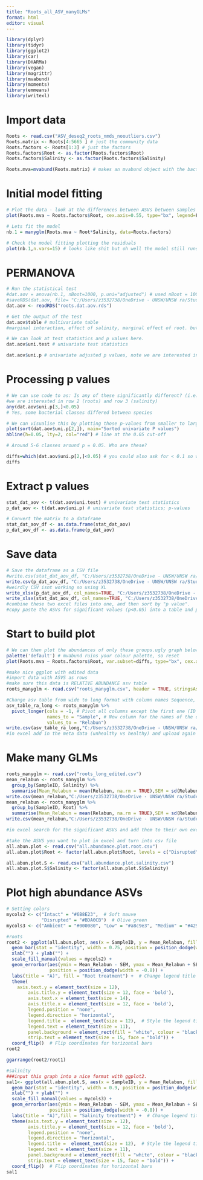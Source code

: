 ```yaml
---
title: "Roots_all_ASV_manyGLMs"
format: html
editor: visual
---
```

```r
library(dplyr)
library(tidyr)
library(ggplot2)
library(car)
library(DHARMa)
library(vegan)
library(magrittr)
library(mvabund)
library(moments)
library(emmeans)
library(writexl)
```

# Import data
```r
Roots <- read.csv("ASV_deseq2_roots_nmds_nooutliers.csv")
Roots.matrix <- Roots[4:5665 ] # just the community data
Roots.factors <- Roots[1:3] # just the factors
Roots.factors$Root <- as.factor(Roots.factors$Root)
Roots.factors$Salinity <- as.factor(Roots.factors$Salinity)

Roots.mva=mvabund(Roots.matrix) # makes an mvabund object with the bacterial data (the transposed matrix of RAW COUNTS)
```

# Initial model fitting
```r
# Plot the data - look at the differences between ASVs between samples 
plot(Roots.mva ~ Roots.factors$Root, cex.axis=0.55, type="bx", legend=F) # Box plot

# Lets fit the model
nb.1 = manyglm(Roots.mva ~ Root*Salinity, data=Roots.factors)

# Check the model fitting plotting the residuals
plot(nb.1,n.vars=15) # looks like shit but oh well the model still runs 

```

# PERMANOVA
```r
# Run the statistical test
#dat.aov = anova(nb.1, nBoot=1000, p.uni="adjusted") # used nBoot = 100 for trial,# 1000 for publication
#saveRDS(dat.aov, file= "C:/Users/z3532738/OneDrive - UNSW/UNSW ra/Student Data/Lizzy/Bioinformatics/Post_processing_outputs/R graphs/roots.dat.aov.rds")
dat.aov <- readRDS("roots.dat.aov.rds")

# Get the output of the test
dat.aov$table # multivariate table
#marginal interaction, effect of salinity, marginal effect of root. but we can stick wth the primer results

# We can look at test statistics and p values here. 
dat.aov$uni.test # univariate test statistics

dat.aov$uni.p # univariate adjusted p values, note we are interested in row 2 and 3
```

# Processing p values
```r
# We can use code to as: Is any of these significantly different? (i.e. p<0.05)
#we are interested in row 2 (roots) and row 3 (salinity)
any(dat.aov$uni.p[3,]<0.05) 
# Yes, some bacterial classes differed between species

# We can visualise this by plotting those p-values from smaller to larger
plot(sort(dat.aov$uni.p[2,]), main="Sorted univariate P values")
abline(h=0.05, lty=2, col="red") # line at the 0.05 cut-off

# Around 5-6 classes around p = 0.05. Who are these?

diffs=which(dat.aov$uni.p[2,]<0.05) # you could also ask for < 0.1 so we catch the group slightly above 0.05
diffs
```

# Extract p values
```r
stat_dat_aov <- t(dat.aov$uni.test) # univariate test statistics
p_dat_aov <- t(dat.aov$uni.p) # univariate test statistics; p-values

# Convert the matrix to a dataframe
stat_dat_aov_df <- as.data.frame(stat_dat_aov)
p_dat_aov_df <- as.data.frame(p_dat_aov)
```

# Save data
```r
# Save the dataframe as a CSV file
#write.csv(stat_dat_aov_df, "C:/Users/z3532738/OneDrive - UNSW/UNSW ra/Student Data/Lizzy/Bioinformatics/Post_processing_outputs/R graphs/p_roots.pls.csv")
write.csv(p_dat_aov_df, "C:/Users/z3532738/OneDrive - UNSW/UNSW ra/Student Data/Lizzy/Bioinformatics/Post_processing_outputs/R graphs/names.csv")
#weirdly CSV isnt working so using XL
write_xlsx(p_dat_aov_df, col_names=TRUE, "C:/Users/z3532738/OneDrive - UNSW/UNSW ra/Student Data/Lizzy/Bioinformatics/Post_processing_outputs/R graphs/p_roots.xlsx")
write_xlsx(stat_dat_aov_df, col_names=TRUE, "C:/Users/z3532738/OneDrive - UNSW/UNSW ra/Student Data/Lizzy/Bioinformatics/Post_processing_outputs/R graphs/stat_roots.xlsx")
#combine these two excel files into one, and then sort by "p value". 
#copy paste the ASVs for significant values (p<0.05) into a table and put that table in your thesis 

```

# Start to build plot
```r
# We can then plot the abundances of only these groups.ugly graph below 
palette('default') # mvabund ruins your colour palette, so reset
plot(Roots.mva ~ Roots.factors$Root, var.subset=diffs, type="bx", cex.axis=0.55, legend=F)

#make nice ggplot with edited data 
#import data with ASVS as rows 
#make sure this data is RELATIVE ABUNDANCE asv table 
roots_manyglm <- read.csv("roots_manyglm.csv", header = TRUE, stringsAsFactors = FALSE)

#Change asv table from wide to long format with column names Sequence, ASV, SampleID and Abundance (in that order)
asv_table_ra_long <- roots_manyglm %>% 
  pivot_longer(cols = -1, # Pivot all columns except the first one (ID column = ASV)
               names_to = "Sample", # New column for the names of the original columns
               values_to = "Relabun")
write.csv(asv_table_ra_long,"C:/Users/z3532738/OneDrive - UNSW/UNSW ra/Student Data/Lizzy/Bioinformatics/Post_processing_outputs/R graphs/roots_long.csv")
#in excel add in the meta data (unhealthy vs healthy) and upload again below
```

# Make many GLMs
```r
roots_manyglm <- read.csv("roots_long_edited.csv")
mean_relabun <- roots_manyglm %>%
  group_by(SampleID, Salinity) %>%
  summarise(Mean_Relabun = mean(Relabun, na.rm = TRUE),SEM = sd(Relabun, na.rm = TRUE) / sqrt(n()))
write.csv(mean_relabun,"C:/Users/z3532738/OneDrive - UNSW/UNSW ra/Student Data/Lizzy/Bioinformatics/Post_processing_outputs/R graphs/roots_abundance_salinity.csv")
mean_relabun <- roots_manyglm %>%
  group_by(SampleID, Root) %>%
  summarise(Mean_Relabun = mean(Relabun, na.rm = TRUE),SEM = sd(Relabun, na.rm = TRUE) / sqrt(n()))
write.csv(mean_relabun,"C:/Users/z3532738/OneDrive - UNSW/UNSW ra/Student Data/Lizzy/Bioinformatics/Post_processing_outputs/R graphs/roots_abundance_root.csv")

#in excel search for the significant ASVs and add them to their own excel file, and upload below as a plot file 

#take the ASVS you want to plot in excel and turn into csv file
all.abun.plot <- read.csv("all.abundance.plot.root.csv")
all.abun.plot$Root <- factor(all.abun.plot$Root, levels = c("Disrupted", "Intact"), labels = c("Disrupted", "Intact")) 

all.abun.plot.S <- read.csv("all.abundance.plot.salinity.csv")
all.abun.plot.S$Salinity <- factor(all.abun.plot.S$Salinity) 
```

# Plot high abundance ASVs
```r
# Setting colors
mycols2 <- c("Intact" = "#6B8E23",  # Soft mauve
             "Disrupted" = "#BDA0CB")  # Olive green
mycols3 <- c("Ambient" = "#000080", "Low" = "#a8c9e3", "Medium" = "#4292c6")

#roots
root2 <- ggplot(all.abun.plot, aes(x = SampleID, y = Mean_Relabun, fill = Root)) +
  geom_bar(stat = "identity", width = 0.75, position = position_dodge(width = -0.8), alpha = 0.8) +
  xlab("") + ylab("") +
  scale_fill_manual(values = mycols2) +
  geom_errorbar(aes(ymin = Mean_Relabun - SEM, ymax = Mean_Relabun + SEM), width = 0.4,
                position = position_dodge(width = -0.8)) +
  labs(title = "A)", fill = "Root treatment") +  # Change legend title here
  theme(
    axis.text.y = element_text(size = 12), 
        axis.title.y = element_text(size = 12, face = 'bold'),
        axis.text.x = element_text(size = 14), 
        axis.title.x = element_text(size = 12, face = 'bold'),
        legend.position = "none", 
        legend.direction = "horizontal",
        legend.title =  element_text(size = 12),  # Style the legend title, 
        legend.text = element_text(size = 11),
        panel.background = element_rect(fill = "white", colour = "black"),
        strip.text = element_text(size = 15, face = "bold")) +
  coord_flip()  # Flip coordinates for horizontal bars
root2

ggarrange(root2/root1)

#salinity
###input this graph into a nice format with ggplot2. 
sal1<- ggplot(all.abun.plot.S, aes(x = SampleID, y = Mean_Relabun, fill = Salinity)) +
  geom_bar(stat = "identity", width = 0.9, position = position_dodge(width = -0.8), alpha = 0.8) +
  xlab("") + ylab("") +
  scale_fill_manual(values = mycols3) +
  geom_errorbar(aes(ymin = Mean_Relabun - SEM, ymax = Mean_Relabun + SEM), width = 0.4,
                position = position_dodge(width = -0.8)) +
  labs(title = "A)",fill = "Salinity treatment") +  # Change legend title here
  theme(axis.text.y = element_text(size = 12), 
        axis.title.y = element_text(size = 12, face = 'bold'),
        legend.position = "none", 
        legend.direction = "horizontal",
        legend.title =  element_text(size = 12),  # Style the legend title, 
        legend.text = element_text(size = 11),
        panel.background = element_rect(fill = "white", colour = "black"),
        strip.text = element_text(size = 15, face = "bold")) +
  coord_flip()  # Flip coordinates for horizontal bars
sal1
```

